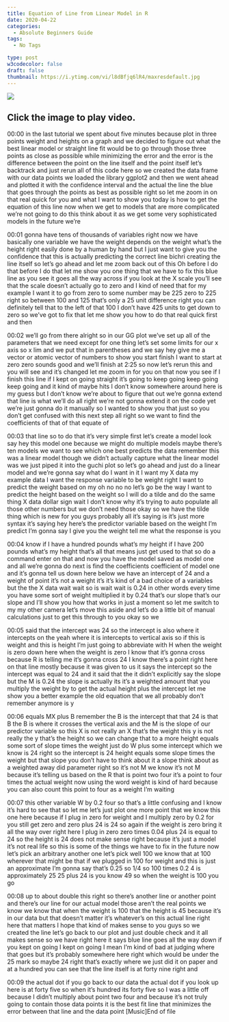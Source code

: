 ```yaml
---
title: Equation of Line from Linear Model in R
date: 2020-04-22
categories:
  - Absolute Beginners Guide
tags:
  - No Tags

type: post
w3codecolor: false
draft: false
thumbnail: https://i.ytimg.com/vi/l8dBfjq6lR4/maxresdefault.jpg
---
```


<a href="https://www.youtube.com/watch?v=l8dBfjq6lR4">
<picture><img src="https://i.ytimg.com/vi/l8dBfjq6lR4/maxresdefault.jpg"></picture>
</a>



## Click the image to play video.



00:00
in the last tutorial we spent about five minutes because plot in three points
weight and heights on a graph and we decided to figure out what the best
linear model or straight line fit would be to go through those three points as
close as possible while minimizing the error and the error is the difference
between the point on the line itself and the point itself let's backtrack and
just rerun all of this code here so we created the data frame with our data
points we loaded the library ggplot2 and then we went ahead and plotted it with
the confidence interval and the actual the line the blue that goes through the
points as best as possible right so let me zoom in on that real quick for you
and what I want to show you today is how to get the equation of this line now
when we get to models that are more complicated we're not going to do this
think about it as we get some very sophisticated models in the future we're

00:01
gonna have tens of thousands of variables right now we have basically
one variable we have the weight depends on the weight what's the height right
easily done by a human by hand but I just want to give you the confidence
that this is actually predicting the correct line bichri creating the line
itself so let's go ahead and let me zoom back out of this Oh before I do that
before I do that let me show you one thing that we have to fix this blue line
as you see it goes all the way across if you look at the X scale you'll see that
the scale doesn't actually go to zero and I kind of need that for my example I
want it to go from zero to some number may be 225 zero to 225 right so between
100 and 125 that's only a 25 unit difference right you can definitely tell
that to the left of that 100 I don't have 425 units to get down to zero so
we've got to fix that let me show you how to do that real quick first and then

00:02
we'll go from there alright so in our GG plot we've set up all of the parameters
that we need except for one thing let's set some limits for our x axis so x lim
and we put that in parentheses and we say hey give me a vector or atomic
vector of numbers to show you start finish I want to start at zero zero
sounds good and we'll finish at 2:25 so now let's
rerun this and you will see and it's changed let me zoom in for you on that
now you see if I finish this line if I kept on going straight it's going to
keep going keep going keep going and it kind of maybe hits I don't know
somewhere around here is my guess but I don't know we're about to figure that
out we're gonna extend that line is what we'll do all right
we're not gonna extend it on the code yet we're just gonna do it manually so I
wanted to show you that just so you don't get confused with this next step
all right so we want to find the coefficients of that of that equate of

00:03
that line so to do that it's very simple first let's create a model look say hey
this model one because we might do multiple models maybe there's ten models
we want to see which one best predicts the data
remember this was a linear model though we didn't actually capture what the
linear model was we just piped it into the guchi plot so let's go ahead and
just do a linear model and we're gonna say what do I want in it I want my X
data my example data I want the response variable to be weight right I want to
predict the weight based on my oh no no no let's go be the way I want to predict
the height based on the weight so I will do a tilde and do the same thing X data
dollar sign wait I don't know why it's trying to auto populate all those other
numbers but we don't need those okay so we have the tilde thing which is new for
you guys probably all it's saying is it's just more syntax it's saying hey
here's the predictor variable based on the weight
I'm predict I'm gonna say I give you the weight tell me what the response is you

00:04
know if I have a hundred pounds what's my height if I have 200 pounds what's my
height that's all that means just get used to that so do a command enter on
that and now you have the model saved as
model one and all we're gonna do next is find the coefficients coefficient of
model one and it's gonna tell us down here below we have an intercept of 24
and a weight of point it's not a weight it's it's kind of a bad choice of a
variables but the the X data wait wait so is wait wait is 0.24 in other words
every time you have some sort of weight multiplied it by 0.24 that's our slope
that's our slope and I'll show you how that works in just a moment so let me
switch to my my other camera let's move this aside and let's do a
little bit of manual calculations just to get this through to you okay so we

00:05
said that the intercept was 24 so the intercept is also where it intercepts on
the yeah where it is intercepts to vertical axis so if this is weight and
this is height I'm just going to abbreviate with H when the weight is
zero down here when the weight is zero I know that it's gonna cross because R is
telling me it's gonna cross 24 I know there's a point right here on that line
mostly because it was given to us it says the intercept so the intercept was
equal to 24 and it said that the it didn't explicitly say the slope but the
M is 0.24 the slope is actually its it's a weighted amount that you multiply the
weight by to get the actual height plus the intercept let me show you a better
example the old equation that we all probably don't remember anymore is y

00:06
equals MX plus B remember the B is the intercept that that 24 is that B the B
is where it crosses the vertical axis and the M is the slope of our predictor
variable so this X is not really an X that's the weight this y is not really
the y that's the height so we can change that to a more height equals some sort
of slope times the weight just do W plus
some intercept which we know is 24 right so the intercept is 24 height equals
some slope times the weight but that slope you don't have to think about it a
slope think about as a weighted away did parameter right so it's not M we
know it's not M because it's telling us based on the R that is point two four
it's a point to four times the actual weight now using the word weight is kind
of hard because you can also count this point to four as a weight I'm waiting

00:07
this other variable W by 0.2 four so that's a little confusing and I know
it's hard to see that so let me let's just plot one more point that we know
this one here because if I plug in zero for weight and I multiply zero by 0.2
for you still get zero and zero plus 24 is 24 so again if the weight is zero
bring it all the way over right here I plug in zero zero times 0.04 plus 24 is
equal to 24 so the height is 24 does not make sense right because it's just a
model it's not real life so this is some of the things we have to fix in the
future now let's pick an arbitrary another one let's pick well 100 we know
that at 100 wherever that might be that if we plugged in 100 for weight and
this is just an approximate I'm gonna say that's 0.25 so 1/4 so 100 times 0.2
4 is approximately 25 25 plus 24 is you know 49 so when the weight is 100 you go

00:08
up to about double this right so there's another line or another point
and there's our line for our actual model those aren't the real points we
know we know that when the weight is 100 that the height is 45 because it's in
our data but that doesn't matter it's whatever's on this actual line right
here that matters I hope that kind of makes sense to you
guys so we created the line let's go back to our plot and just double check
and it all makes sense so we have right here it says blue line goes all the way
down if you kept on going I kept on going I mean I'm kind of bad at judging
where that goes but it's probably somewhere here right which would be
under the 25 mark so maybe 24 right that's exactly where we just did it on paper
and at a hundred you can see that the line itself is at forty nine right and

00:09
the actual dot if you go back to our data the actual dot if you look up here
is at forty five so when it's hundred its forty five so I was a little off
because I didn't multiply about point two four and because it's not truly
going to contain those data points it is the best fit line that minimizes the
error between that line and the data point [Music]End of file

